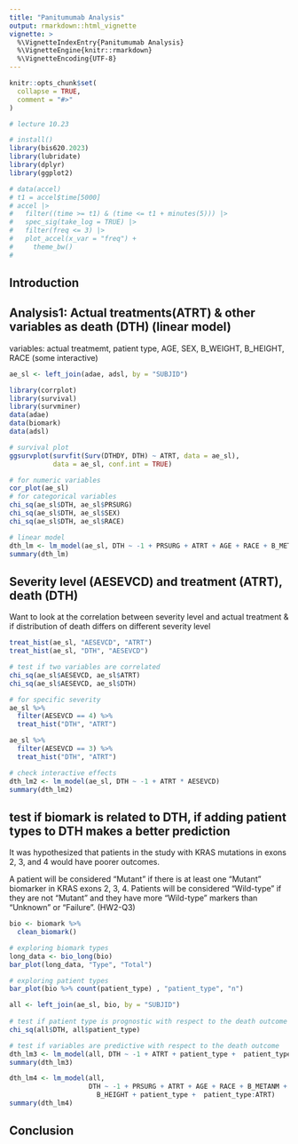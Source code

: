 ```yaml
---
title: "Panitumumab Analysis"
output: rmarkdown::html_vignette
vignette: >
  %\VignetteIndexEntry{Panitumumab Analysis}
  %\VignetteEngine{knitr::rmarkdown}
  %\VignetteEncoding{UTF-8}
---
```


```r
knitr::opts_chunk$set(
  collapse = TRUE,
  comment = "#>"
)
```

```r
# lecture 10.23

# install()
library(bis620.2023)
library(lubridate)
library(dplyr)
library(ggplot2)

# data(accel)
# t1 = accel$time[5000]
# accel |> 
#   filter((time >= t1) & (time <= t1 + minutes(5))) |>
#   spec_sig(take_log = TRUE) |>
#   filter(freq <= 3) |>
#   plot_accel(x_var = "freq") +
#     theme_bw()
#   
```

## Introduction


## Analysis1: Actual treatments(ATRT) & other variables as death (DTH) (linear model)
variables: actual treatmemt, patient type, AGE, SEX, B_WEIGHT, B_HEIGHT, RACE (some interactive)
```r
ae_sl <- left_join(adae, adsl, by = "SUBJID")
```


```r
library(corrplot)
library(survival)
library(survminer)
data(adae)
data(biomark)
data(adsl)

# survival plot
ggsurvplot(survfit(Surv(DTHDY, DTH) ~ ATRT, data = ae_sl), 
           data = ae_sl, conf.int = TRUE)

# for numeric variables 
cor_plot(ae_sl)
# for categorical variables
chi_sq(ae_sl$DTH, ae_sl$PRSURG)
chi_sq(ae_sl$DTH, ae_sl$SEX)
chi_sq(ae_sl$DTH, ae_sl$RACE)

# linear model
dth_lm <- lm_model(ae_sl, DTH ~ -1 + PRSURG + ATRT + AGE + RACE + B_METANM + B_HEIGHT)
summary(dth_lm)

```

## Severity level (AESEVCD) and treatment (ATRT), death (DTH)
Want to look at the correlation between severity level and actual treatment & if distribution of death differs on different severity level
```r
treat_hist(ae_sl, "AESEVCD", "ATRT")
treat_hist(ae_sl, "DTH", "AESEVCD")

# test if two variables are correlated
chi_sq(ae_sl$AESEVCD, ae_sl$ATRT)
chi_sq(ae_sl$AESEVCD, ae_sl$DTH)

# for specific severity
ae_sl %>% 
  filter(AESEVCD == 4) %>% 
  treat_hist("DTH", "ATRT")

ae_sl %>% 
  filter(AESEVCD == 3) %>% 
  treat_hist("DTH", "ATRT")

# check interactive effects
dth_lm2 <- lm_model(ae_sl, DTH ~ -1 + ATRT * AESEVCD)
summary(dth_lm2)

```

## test if biomark is related to DTH, if adding patient types to DTH makes a better prediction

It was hypothesized that patients in the study with KRAS mutations in exons 2, 3, and 4 would have poorer outcomes.

A patient will be considered “Mutant” if there is at least one “Mutant” biomarker in KRAS exons 2, 3, 4. Patients will be considered “Wild-type” if they are not “Mutant” and they have more “Wild-type” markers than “Unknown” or “Failure”. (HW2-Q3)

```r
bio <- biomark %>% 
  clean_biomark()
```


```r
# exploring biomark types
long_data <- bio_long(bio)
bar_plot(long_data, "Type", "Total")
```


```r
# exploring patient types
bar_plot(bio %>% count(patient_type) , "patient_type", "n")
```


```r
all <- left_join(ae_sl, bio, by = "SUBJID")
                 
# test if patient type is prognostic with respect to the death outcome
chi_sq(all$DTH, all$patient_type)
```


```r
# test if variables are predictive with respect to the death outcome
dth_lm3 <- lm_model(all, DTH ~ -1 + ATRT + patient_type +  patient_type:ATRT)
summary(dth_lm3)
```


```r
dth_lm4 <- lm_model(all, 
                    DTH ~ -1 + PRSURG + ATRT + AGE + RACE + B_METANM + 
                      B_HEIGHT + patient_type +  patient_type:ATRT)
summary(dth_lm4)
```

## Conclusion 

